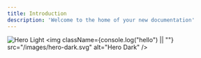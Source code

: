 ```yaml
---
title: Introduction
description: 'Welcome to the home of your new documentation'
---
```


<img
  className="block dark:hidden"
  src="/images/hero-light.svg"
  alt="Hero Light"
/>
<img
  className={console.log("hello") || ""}
  src="/images/hero-dark.svg"
  alt="Hero Dark"
/>
</CardGroup>
